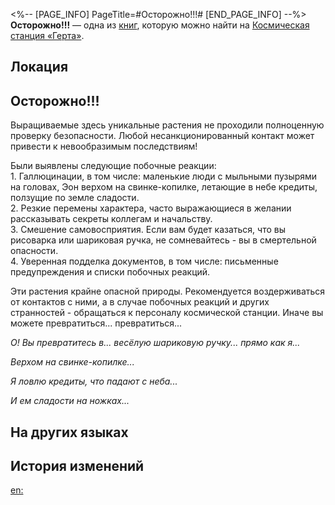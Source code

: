 <%-- [PAGE_INFO]
PageTitle=#Осторожно!!!#
[END_PAGE_INFO] --%>
{{Дополнить}}
{{Книга Инфобокс
|id           = 286
|partIds      = 190536
|Название     = 
|Изображение  = Электронная почта с КСГ.png
|Мир          = Космическая станция «Герта»
|Томов        = 1
|Автор        = <!--нужно добавить-->
|Описание     = Предупреждение, размещённое в теплице Отделом экологии.
|Том1         = {{tx}}
|Источник1    = {{tx|Отсутствует источник}}
|Персонажи    = 
|Фракции      = 
}}
'''Осторожно!!!''' — одна из [[Книги|книг]], которую можно найти на [[Космическая станция «Герта»]].

==Локация==
{{Отметка карты|<!--название карты-->|<!--id отметки-->}}

==Осторожно!!!==
Выращиваемые здесь уникальные растения не проходили полноценную проверку безопасности. Любой несанкционированный контакт может привести к невообразимым последствиям!

Были выявлены следующие побочные реакции:<br />
1. Галлюцинации, в том числе: маленькие люди с мыльными пузырями на головах, Эон верхом на свинке-копилке, летающие в небе кредиты, ползущие по земле сладости.<br />
2. Резкие перемены характера, часто выражающиеся в желании рассказывать секреты коллегам и начальству.<br />
3. Смешение самовосприятия. Если вам будет казаться, что вы рисоварка или шариковая ручка, не сомневайтесь - вы в смертельной опасности.<br />
4. Уверенная подделка документов, в том числе: письменные предупреждения и списки побочных реакций.

Эти растения крайне опасной природы. Рекомендуется воздерживаться от контактов с ними, а в случае побочных реакций и других странностей - обращаться к персоналу космической станции. Иначе вы можете превратиться... превратиться...

''О! Вы превратитесь в... весёлую шариковую ручку... прямо как я...''

''Верхом на свинке-копилке...''

''Я ловлю кредиты, что падают с неба...''

''И ем сладости на ножках...''

==На других языках==
{{На других языках
|en   = Warning!!!
|zhs  = 警告！！！
|zht  = 警告！！！
|ja   = 警告！！！
|ko   = 경고!!!
|es   = ¡Advertencia!
|fr   = Avertissement&nbsp;!!!
|ru   = Осторожно!!!
|th   = คำเตือน!!!
|vi   = Cảnh báo!!!
|de   = Warnung!!!
|id   = Peringatan!!!
|pt   = Aviso!!!
}}

==История изменений==
{{История изменений|3.5}}

[[en:]]